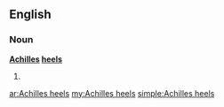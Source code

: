 ==English==

===Noun===
'''[[Achilles]] [[heel]]s'''

# {{plural of|[[Achilles heel]]}}

[[ar:Achilles heels]]
[[my:Achilles heels]]
[[simple:Achilles heels]]